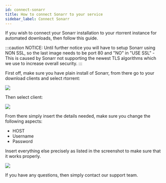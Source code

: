 ```yaml
---
id: connect-sonarr
title: How to connect Sonarr to your service
sidebar_label: Connect Sonarr
---
```

If you wish to connect your Sonarr installation to your rtorrent instance for automated downloads, then follow this guide.

:::caution
NOTICE: Until further notice you will have to setup Sonarr using NON SSL, so the last image needs to be port 80 and "NO" in "USE SSL" - This is caused by Sonarr not supporting the newest TLS algorithms which we use to increase overall security.
:::

First off, make sure you have plain install of Sonarr, from there go to your download clients and select rtorrent:

![](http://i.imgur.com/TUyJWVS.png)

Then select client:

![](http://i.imgur.com/6PsT6mr.png)

From there simply insert the details needed, make sure you change the following aspects:

* HOST
* Username
* Password

Insert everything else precisely as listed in the screenshot to make sure that it works properly.

![](http://i.imgur.com/wtsiGVZ.png)

If you have any questions, then simply contact our support team.
